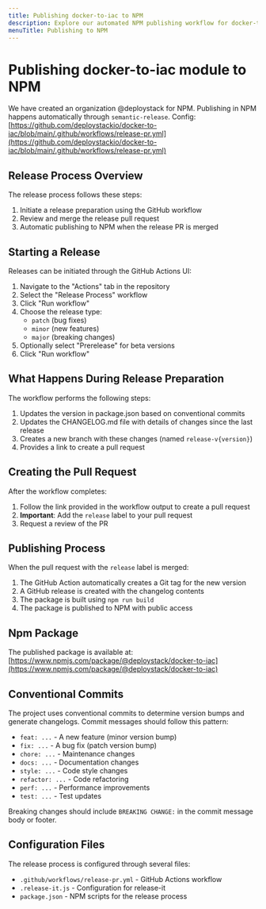 ```yaml
---
title: Publishing docker-to-iac to NPM
description: Explore our automated NPM publishing workflow for docker-to-iac. From preparing a release branch to package deployment, understand our conventional commits-based process.
menuTitle: Publishing to NPM
---
```


# Publishing docker-to-iac module to NPM

We have created an organization @deploystack for NPM. Publishing in NPM happens automatically through `semantic-release`. Config: [https://github.com/deploystackio/docker-to-iac/blob/main/.github/workflows/release-pr.yml](https://github.com/deploystackio/docker-to-iac/blob/main/.github/workflows/release-pr.yml)

## Release Process Overview

The release process follows these steps:

1. Initiate a release preparation using the GitHub workflow
2. Review and merge the release pull request
3. Automatic publishing to NPM when the release PR is merged

## Starting a Release

Releases can be initiated through the GitHub Actions UI:

1. Navigate to the "Actions" tab in the repository
2. Select the "Release Process" workflow
3. Click "Run workflow"
4. Choose the release type:
   - `patch` (bug fixes)
   - `minor` (new features)
   - `major` (breaking changes)
5. Optionally select "Prerelease" for beta versions
6. Click "Run workflow"

## What Happens During Release Preparation

The workflow performs the following steps:

1. Updates the version in package.json based on conventional commits
2. Updates the CHANGELOG.md file with details of changes since the last release
3. Creates a new branch with these changes (named `release-v{version}`)
4. Provides a link to create a pull request

## Creating the Pull Request

After the workflow completes:

1. Follow the link provided in the workflow output to create a pull request
2. **Important**: Add the `release` label to your pull request
3. Request a review of the PR

## Publishing Process

When the pull request with the `release` label is merged:

1. The GitHub Action automatically creates a Git tag for the new version
2. A GitHub release is created with the changelog contents
3. The package is built using `npm run build`
4. The package is published to NPM with public access

## Npm Package

The published package is available at: [https://www.npmjs.com/package/@deploystack/docker-to-iac](https://www.npmjs.com/package/@deploystack/docker-to-iac)

## Conventional Commits

The project uses conventional commits to determine version bumps and generate changelogs. Commit messages should follow this pattern:

- `feat: ...` - A new feature (minor version bump)
- `fix: ...` - A bug fix (patch version bump)
- `chore: ...` - Maintenance changes
- `docs: ...` - Documentation changes
- `style: ...` - Code style changes
- `refactor: ...` - Code refactoring
- `perf: ...` - Performance improvements
- `test: ...` - Test updates

Breaking changes should include `BREAKING CHANGE:` in the commit message body or footer.

## Configuration Files

The release process is configured through several files:

- `.github/workflows/release-pr.yml` - GitHub Actions workflow
- `.release-it.js` - Configuration for release-it
- `package.json` - NPM scripts for the release process
